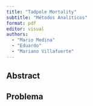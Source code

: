 ```yaml
---
title: "Tadpole Mortality"
subtitle: "Métodos Analíticos"
format: pdf
editor: visual
authors:
  - "Mario Medina"
  - "Eduardo"
  - "Mariano Villafuerte"
---
```


## Abstract

## Problema

